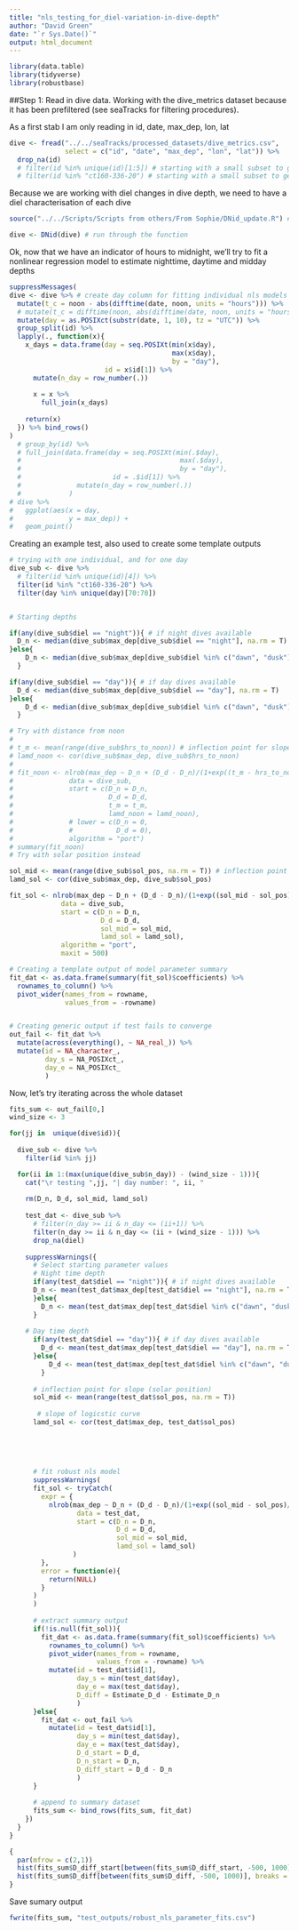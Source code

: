 ```yaml
---
title: "nls_testing_for_diel-variation-in-dive-depth"
author: "David Green"
date: "`r Sys.Date()`"
output: html_document
---
```


```r
library(data.table)
library(tidyverse)
library(robustbase)
```

##Step 1: Read in dive data. Working with the dive_metrics dataset because it has been prefiltered (see seaTracks for filtering procedures). 

As a first stab I am only reading in id, date, max_dep, lon, lat

```r

dive <- fread("../../seaTracks/processed_datasets/dive_metrics.csv",
              select = c("id", "date", "max_dep", "lon", "lat")) %>% 
  drop_na(id)
  # filter(id %in% unique(id)[1:5]) # starting with a small subset to get the workflow going
  # filter(id %in% "ct160-336-20") # starting with a small subset to get the workflow going

```

Because we are working with diel changes in dive depth, we need to have a diel characterisation of each dive

```r
source("../../Scripts/Scripts from others/From Sophie/DNid_update.R") # bring in function for calculating diel info

dive <- DNid(dive) # run through the function

```

Ok, now that we have an indicator of hours to midnight, we'll try to fit a nonlinear regression model to estimate nighttime, daytime and midday depths

```r

suppressMessages(
dive <- dive %>% # create day column for fitting individual nls models
  mutate(t_c = noon - abs(difftime(date, noon, units = "hours"))) %>%
  # mutate(t_c = difftime(noon, abs(difftime(date, noon, units = "hours")))) %>% 
  mutate(day = as.POSIXct(substr(date, 1, 10), tz = "UTC")) %>% 
  group_split(id) %>%
  lapply(., function(x){
    x_days = data.frame(day = seq.POSIXt(min(x$day),
                                         max(x$day),
                                         by = "day"),
                        id = x$id[1]) %>%
      mutate(n_day = row_number(.))
    
      x = x %>%
        full_join(x_days)
    
    return(x)
  }) %>% bind_rows()
)
  # group_by(id) %>% 
  # full_join(data.frame(day = seq.POSIXt(min(.$day),
  #                                        max(.$day),
  #                                        by = "day"),
  #                       id = .$id[1]) %>% 
  #              mutate(n_day = row_number(.))
  #            )
# dive %>% 
#   ggplot(aes(x = day,
#              y = max_dep)) + 
#   geom_point()

```

Creating an example test, also used to create some template outputs

```r

# trying with one individual, and for one day
dive_sub <- dive %>% 
  # filter(id %in% unique(id)[4]) %>% 
  filter(id %in% "ct160-336-20") %>% 
  filter(day %in% unique(day)[70:70])


# Starting depths

if(any(dive_sub$diel == "night")){ # if night dives available
  D_n <- median(dive_sub$max_dep[dive_sub$diel == "night"], na.rm = T)
}else{
    D_n <- median(dive_sub$max_dep[dive_sub$diel %in% c("dawn", "dusk")], na.rm = T) # if only twilight dives available
  }

if(any(dive_sub$diel == "day")){ # if day dives available
  D_d <- median(dive_sub$max_dep[dive_sub$diel == "day"], na.rm = T)
}else{
    D_d <- median(dive_sub$max_dep[dive_sub$diel %in% c("dawn", "dusk")], na.rm = T) # if only twilight dives available
  }

# Try with distance from noon
# 
# t_m <- mean(range(dive_sub$hrs_to_noon)) # inflection point for slope (hours to noon)
# lamd_noon <- cor(dive_sub$max_dep, dive_sub$hrs_to_noon)
# 
# fit_noon <- nlrob(max_dep ~ D_n + (D_d - D_n)/(1+exp((t_m - hrs_to_noon)/lamd_noon)),
#              data = dive_sub,
#              start = c(D_n = D_n, 
#                        D_d = D_d, 
#                        t_m = t_m, 
#                        lamd_noon = lamd_noon),
#              # lower = c(D_n = 0,
#              #           D_d = 0),
#              algorithm = "port")
# summary(fit_noon)
# Try with solar position instead

sol_mid <- mean(range(dive_sub$sol_pos, na.rm = T)) # inflection point for slope (solar position)
lamd_sol <- cor(dive_sub$max_dep, dive_sub$sol_pos)

fit_sol <- nlrob(max_dep ~ D_n + (D_d - D_n)/(1+exp((sol_mid - sol_pos)/lamd_sol)),
             data = dive_sub,
             start = c(D_n = D_n, 
                       D_d = D_d, 
                       sol_mid = sol_mid, 
                       lamd_sol = lamd_sol),
             algorithm = "port",
             maxit = 500)

# Creating a template output of model parameter summary
fit_dat <- as.data.frame(summary(fit_sol)$coefficients) %>% 
  rownames_to_column() %>% 
  pivot_wider(names_from = rowname,
              values_from = -rowname)


# Creating generic output if test fails to converge
out_fail <- fit_dat %>% 
  mutate(across(everything(), ~ NA_real_)) %>% 
  mutate(id = NA_character_,
         day_s = NA_POSIXct_,
         day_e = NA_POSIXct_
         )

```

Now, let's try iterating across the whole dataset
```r

fits_sum <- out_fail[0,]
wind_size <- 3

for(jj in  unique(dive$id)){
  
  dive_sub <- dive %>% 
    filter(id %in% jj)

  for(ii in 1:(max(unique(dive_sub$n_day)) - (wind_size - 1))){
    cat("\r testing ",jj, "| day number: ", ii, "                          ")
    
    rm(D_n, D_d, sol_mid, lamd_sol)
    
    test_dat <- dive_sub %>% 
      # filter(n_day >= ii & n_day <= (ii+1)) %>% 
      filter(n_day >= ii & n_day <= (ii + (wind_size - 1))) %>% 
      drop_na(diel)
    
    suppressWarnings({
      # Select starting parameter values
      # Night time depth
      if(any(test_dat$diel == "night")){ # if night dives available
      D_n <- mean(test_dat$max_dep[test_dat$diel == "night"], na.rm = T)
      }else{
        D_n <- mean(test_dat$max_dep[test_dat$diel %in% c("dawn", "dusk")], na.rm = T) # if only twilight dives available
      }
    
    # Day time depth
      if(any(test_dat$diel == "day")){ # if day dives available
        D_d <- mean(test_dat$max_dep[test_dat$diel == "day"], na.rm = T)
      }else{
          D_d <- mean(test_dat$max_dep[test_dat$diel %in% c("dawn", "dusk")], na.rm = T) # if only twilight dives available
        }
      
      # inflection point for slope (solar position)
      sol_mid <- mean(range(test_dat$sol_pos, na.rm = T))
      
       # slope of logicstic curve
      lamd_sol <- cor(test_dat$max_dep, test_dat$sol_pos)
        
      
      
      
      
      # fit robust nls model
      suppressWarnings(
      fit_sol <- tryCatch(
        expr = {
          nlrob(max_dep ~ D_n + (D_d - D_n)/(1+exp((sol_mid - sol_pos)/lamd_sol)),
                 data = test_dat,
                 start = c(D_n = D_n, 
                           D_d = D_d, 
                           sol_mid = sol_mid, 
                           lamd_sol = lamd_sol)
                )
        },
        error = function(e){
          return(NULL)
        }
      )
      )
      
      # extract summary output
      if(!is.null(fit_sol)){
        fit_dat <- as.data.frame(summary(fit_sol)$coefficients) %>% 
          rownames_to_column() %>% 
          pivot_wider(names_from = rowname,
                      values_from = -rowname) %>% 
          mutate(id = test_dat$id[1],
                 day_s = min(test_dat$day),
                 day_e = max(test_dat$day),
                 D_diff = Estimate_D_d - Estimate_D_n
                 )
      }else{
        fit_dat <- out_fail %>% 
          mutate(id = test_dat$id[1],
                 day_s = min(test_dat$day),
                 day_e = max(test_dat$day),
                 D_d_start = D_d,
                 D_n_start = D_n,
                 D_diff_start = D_d - D_n
                 )
      }
      
      # append to summary dataset
      fits_sum <- bind_rows(fits_sum, fit_dat)
    })
  }
}

```
```r
{
  par(mfrow = c(2,1))
  hist(fits_sum$D_diff_start[between(fits_sum$D_diff_start, -500, 1000)], breaks = seq(-500, 1000, 50))
  hist(fits_sum$D_diff[between(fits_sum$D_diff, -500, 1000)], breaks = seq(-500, 1000, 50))
}
```

Save sumary output
```r

fwrite(fits_sum, "test_outputs/robust_nls_parameter_fits.csv")
```





